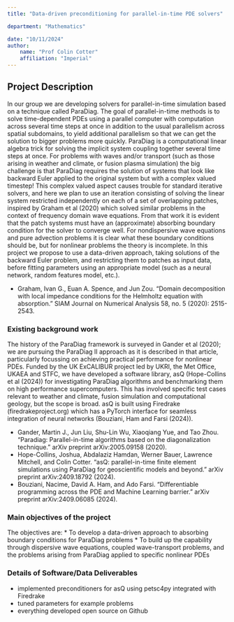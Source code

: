 ```yaml
---
title: "Data-driven preconditioning for parallel-in-time PDE solvers"

department: "Mathematics"

date: "10/11/2024"
author: 
    name: "Prof Colin Cotter"
    affiliation: "Imperial"
---
```

## Project Description

In our group we are developing solvers for parallel-in-time simulation based on a technique called ParaDiag. The goal of parallel-in-time methods is to solve time-dependent PDEs using a parallel computer with computation across several time steps at once in addition to the usual parallelism across spatial subdomains, to yield additional parallelism so that we can get the solution to bigger problems more quickly. ParaDiag is a computational linear algebra trick for solving the implicit system coupling together several time steps at once. For problems with waves and/or transport (such as those arising in weather and climate, or fusion plasma simulation) the big challenge is that ParaDiag requires the solution of systems that look like backward Euler applied to the original system but with a complex valued timestep! This complex valued aspect causes trouble for standard iterative solvers, and here we plan to use an iteration consisting of solving the linear system restricted independently on each of a set of overlapping patches, inspired by Graham et al (2020) which solved similar problems in the context of frequency domain wave equations. From that work it is evident that the patch systems must have an (approximate) absorbing boundary condition for the solver to converge well. For nondispersive wave equations and pure advection problems it is clear what these boundary conditions should be, but for nonlinear problems the theory is incomplete. In this project we propose to use a data-driven approach, taking solutions of the backward Euler problem, and restricting them to patches as input data, before fitting parameters using an appropriate model (such as a neural network, random features model, etc.).

- Graham, Ivan G., Euan A. Spence, and Jun Zou. "Domain decomposition with local impedance conditions for the Helmholtz equation with absorption." SIAM Journal on Numerical Analysis 58, no. 5 (2020): 2515-2543.

### Existing background work

The history of the ParaDiag framework is surveyed in Gander et al (2020); we are pursuing the ParaDiag II approach as it is described in that article, particularly focussing on achieving practical performance for nonlinear PDEs. Funded by the UK ExCALIBUR project led by UKRI, the Met Office, UKAEA and STFC, we have developed a software library, asQ (Hope-Collins et al (2024)) for investigating ParaDiag algorithms and benchmarking them on high performance supercomputers. This has involved specific test cases relevant to weather and climate, fusion simulation and computational geology, but the scope is broad. asQ is built using Firedrake (firedrakeproject.org) which has a PyTorch interface for seamless integration of neural networks (Bouziani, Ham and Farsi (2024)).

- Gander, Martin J., Jun Liu, Shu-Lin Wu, Xiaoqiang Yue, and Tao Zhou. "Paradiag: Parallel-in-time algorithms based on the diagonalization technique." arXiv preprint arXiv:2005.09158 (2020).
- Hope-Collins, Joshua, Abdalaziz Hamdan, Werner Bauer, Lawrence Mitchell, and Colin Cotter. "asQ: parallel-in-time finite element simulations using ParaDiag for geoscientific models and beyond." arXiv preprint arXiv:2409.18792 (2024).
- Bouziani, Nacime, David A. Ham, and Ado Farsi. "Differentiable programming across the PDE and Machine Learning barrier." arXiv preprint arXiv:2409.06085 (2024).

### Main objectives of the project

The objectives are:
* To develop a data-driven approach to absorbing boundary conditions for ParaDiag problems
* To build up the capability through dispersive wave equations, coupled wave-transport problems, and the problems arising from ParaDiag applied to specific nonlinear PDEs

### Details of Software/Data Deliverables

* implemented preconditioners for asQ using petsc4py integrated with Firedrake
* tuned parameters for example problems
* everything developed open source on Github